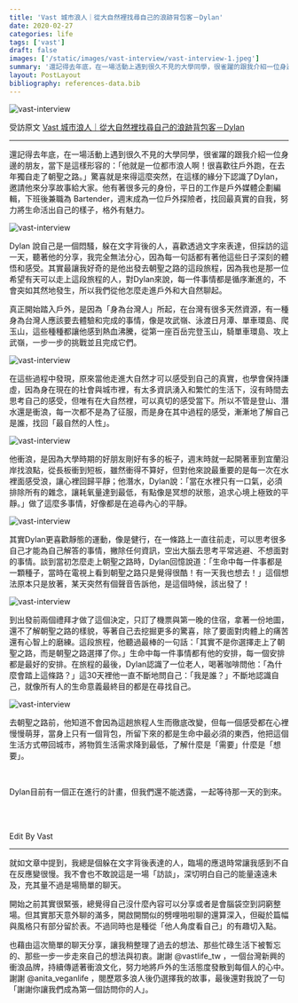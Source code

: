 ```yaml
---
title: 'Vast 城市浪人｜從大自然裡找尋自己的浪跡背包客－Dylan'
date: 2020-02-27
categories: life
tags: ['vast']
draft: false
images: ['/static/images/vast-interview/vast-interview-1.jpeg']
summary: '還記得去年底，在一場活動上遇到很久不見的大學同學，很雀躍的跟我介紹一位身邊的朋友，當下是這樣形容的：「他就是一位都市浪人啊！很喜歡往戶外跑，在去年獨自走了朝聖之路。」驚喜就是來得這麼突然，在這樣的緣分下認識了Dylan，邀請他來分享故事給大家。他有著很多元的身份，平日的工作是戶外媒體企劃編輯，下班後兼職為 Bartender，週末成為一位戶外探險者，找回最真實的自我，努力將生命活出自己的樣子，格外有魅力。'
layout: PostLayout
bibliography: references-data.bib
---
```


![vast-interview](/static/images/vast-interview/vast-interview-1.jpeg)

受訪原文 [Vast 城市浪人｜從大自然裡找尋自己的浪跡背包客－Dylan](https://vastsurfshop.com/blogs/blog/vast-citysurfer-dylan)

---

還記得去年底，在一場活動上遇到很久不見的大學同學，很雀躍的跟我介紹一位身邊的朋友，當下是這樣形容的：「他就是一位都市浪人啊！很喜歡往戶外跑，在去年獨自走了朝聖之路。」驚喜就是來得這麼突然，在這樣的緣分下認識了Dylan，邀請他來分享故事給大家。他有著很多元的身份，平日的工作是戶外媒體企劃編輯，下班後兼職為 Bartender，週末成為一位戶外探險者，找回最真實的自我，努力將生命活出自己的樣子，格外有魅力。

 
![vast-interview](/static/images/vast-interview/vast-interview-2.jpeg)

 

Dylan 說自己是一個悶騷，躲在文字背後的人，喜歡透過文字來表達，但採訪的這一天，聽著他的分享，我完全無法分心，因為每一句話都有著他這些日子深刻的體悟和感受。其實最讓我好奇的是他出發去朝聖之路的這段旅程，因為我也是那一位希望有天可以走上這段旅程的人，對Dylan來說，每一件事情都是循序漸進的，不會突如其然地發生，所以我們從他怎麼走進戶外和大自然聊起。


真正開始踏入戶外，是因為「身為台灣人」所起，在台灣有很多天然資源，有一種身為台灣人應該要去體驗和完成的事情，像是攻武嶺、泳渡日月潭、單車環島、爬玉山，這些種種都讓他感到熱血沸騰，從第一座百岳完登玉山，騎單車環島、攻上武嶺，一步一步的挑戰並且完成它們。

 
![vast-interview](/static/images/vast-interview/vast-interview-3.jpeg)

 

在這些過程中發現，原來當他走進大自然才可以感受到自己的真實，也學會保持謙虛，因為身在現在的社會與城市裡，有太多資訊湧入和繁忙的生活下，沒有時間去思考自己的感受，但唯有在大自然裡，可以真切的感受當下。所以不管是登山、潛水還是衝浪，每一次都不是為了征服，而是身在其中過程的感受，漸漸地了解自己是誰，找回「最自然的人性」。

 

![vast-interview](/static/images/vast-interview/vast-interview-4.jpeg)

 

他衝浪，是因為大學時期的好朋友剛好有多的板子，週末時就一起開著車到宜蘭沿岸找浪點，從長板衝到短板，雖然衝得不算好，但對他來說最重要的是每一次在水裡面感受浪，讓心裡回歸平靜；他潛水，Dylan說：「當在水裡只有一口氣，必須排除所有的雜念，讓耗氧量達到最低，有點像是冥想的狀態，追求心境上極致的平靜。」做了這麼多事情，好像都是在追尋內心的平靜。

 

![vast-interview](/static/images/vast-interview/vast-interview-5.jpeg)

 

其實Dylan更喜歡靜態的運動，像是健行，在一條路上一直往前走，可以思考很多自己才能為自己解答的事情，撇除任何資訊，空出大腦去思考平常逃避、不想面對的事情。談到當初怎麼走上朝聖之路時，Dylan回憶說道：「生命中每一件事都是一顆種子，當時在電視上看到朝聖之路只是覺得很酷！有一天我也想去！」這個想法原本只是放著，某天突然有個聲音告訴他，是這個時候，該出發了！

 

![vast-interview](/static/images/vast-interview/vast-interview-6.jpeg)

 

到出發前兩個禮拜才做了這個決定，只訂了機票與第一晚的住宿，拿著一份地圖，還不了解朝聖之路的樣貌，等著自己去挖掘更多的驚喜，除了要面對肉體上的痛苦還有心智上的磨練。這段旅程，他聽過最棒的一句話：「其實不是你選擇走上了朝聖之路，而是朝聖之路選擇了你。」生命中每一件事情都有他的安排，每一個安排都是最好的安排。在旅程的最後，Dylan認識了一位老人，喝著咖啡問他：「為什麼會踏上這條路？」這30天裡他一直不斷地問自己：「我是誰？」不斷地認識自己，就像所有人的生命意義最終目的都是在尋找自己。

 
![vast-interview](/static/images/vast-interview/vast-interview-7.jpeg)


 

去朝聖之路前，他知道不會因為這趟旅程人生而徹底改變，但每一個感受都在心裡慢慢萌芽，當身上只有一個背包，所留下來的都是生命中最必須的東西，他把這個生活方式帶回城市，將物質生活需求降到最低，了解什麼是「需要」什麼是「想要」。

 
<br/>

Dylan目前有一個正在進行的計畫，但我們還不能透露，一起等待那一天的到來。

 

<br/>
<br/>

Edit By Vast

---
 

就如文章中提到，我總是個躲在文字背後表達的人，臨場的應退時常讓我感到不自在反應變很慢。我不會也不敢說這是一場「訪談」，深切明白自己的能量遠遠未及，充其量不過是場簡單的聊天。

 

開始之前其實很緊張，總覺得自己沒什麼內容可以分享或者是會腦袋空到詞窮整場。但其實那天意外聊的滿多，開啟開關似的劈哩啪啦聊的還算深入，但礙於篇幅與風格只有部分留於表。不過同時也是種從「他人角度看自己」的有趣切入點。

也藉由這次簡單的聊天分享，讓我稍整理了過去的想法、那些忙碌生活下被暫忘的、那些一步一步走來自己的想法與初衷。謝謝 @vastlife_tw ，一個台灣新興的衝浪品牌，持續傳遞著衝浪文化，努力地將戶外的生活態度發散到每個人的心中。謝謝 @anita_veganlife ，閱歷眾多浪人後仍選擇我的故事，最後還對我說了一句「謝謝你讓我們成為第一個訪問你的人」。

 